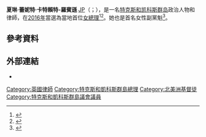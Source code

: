 {{多個問題|
{{Expand|time=2016-12-24T03:30:36+00:00}}
{{请求翻译|time=2016-12-24T03:30:36+00:00}}
}}
{{Infobox Officeholder
|honorific-prefix = [[尊敬的|尊敬的]]
|name	          = 夏琳·卡特賴特-羅賓遜<br>Sharlene Cartwright-Robinson
|image	          = File:Sharlene Cartwright-Robinson.jpg
|honorific-suffix = [[特克斯和凯科斯群岛议会|議員]]
|caption        = 
|office         = [[特克斯和凯科斯群岛总理|特克斯和凯科斯群岛总理]]
|term_start     = 2016年12月20日
|term_end       = 2021年2月20日
|monarch	= [[伊莉莎白二世|伊莉莎白二世]]
|總督	= {{le|約翰·弗里曼 (外交官)|John Freeman (diplomat)|約翰·弗里曼}}<br>{{le| Nigel Dakin}}
|deputy		= Hon. Sean Astwood
|predecessor    = [[露烏法斯·尤因|露烏法斯·尤因]]
|successor      = {{le|Washington Misick}}
|birth_date     = 1972年
|birth_place    = {{flagicon image|Flag of the Bahamas (1953-1964).svg}} [[巴哈马|英屬巴哈马]]
|death_date     = 
|death_place    = 
|party          = {{le|人民民主運動 (特克斯和凱科斯群島)|People's Democratic Movement (Turks and Caicos Islands)|人民民主運動}}
|Occupation     = 
|spouse         = 
|children       = 
|alma_mater     = 
|religion       = 
|signature      = 
}}

'''夏琳·蕾妮特·卡特賴特-羅賓遜''' [[太平紳士|JP]]（{{lang-en|Sharlene Linette Cartwright-Robinson}}；{{bd|1972年||}}），是一名[[特克斯和凯科斯群岛|特克斯和凯科斯群岛]]政治人物和律師，在[[2016年特克斯和凱科斯群島大選|2016年]]當選為當地首位[[特克斯和凯科斯群岛总理|女總理]]<ref name="EO">{{cite web|url=http://www.gov.tc/portal/page/portal/Dynamic%20Content%20Generator/Documents%20Repository/Tab/Tab/NOMINATED%20REPRESENTATIVES.pdf|title=List of nominated candidates for General Elections 2012|publisher=Turks & Caicos Islands Elections Office|date=2012-10-25|accessdate=2012-10-30}}{{dead link|date=2017年12月 |bot=InternetArchiveBot |fix-attempted=yes }}</ref><ref name="RTC">{{cite news|url=http://www.rtc107fm.com/component/content/article/37-tci-elections/pdm/5973-sharlene-cartwright-robinson.html|title=Sharlene Cartwright-Robinson|work=Radio Turks and Caicos 107 FM|accessdate=2012-10-30|archive-url=https://web.archive.org/web/20160304032406/http://www.rtc107fm.com/component/content/article/37-tci-elections/pdm/5973-sharlene-cartwright-robinson.html|archive-date=2016-03-04|dead-url=yes}}</ref>。她也是{{le|人民民主運動 (特克斯和凱科斯群島)|People's Democratic Movement (Turks and Caicos Islands)|人民民主運動}}首名女性副黨魁<ref name="FP20120706">{{cite news|url=http://www.tcfreepress.com/index.php?option=com_content&view=article&id=3716:skippings-cartwright-robinson-to-lead-pdm&catid=18:local&Itemid=26|title=Skippings, Cartwright-Robinson To Lead PDM|work=Turks and Caicos Free Press|date=2012-07-06|accessdate=2012-10-30|archive-date=2013-10-13|archive-url=https://web.archive.org/web/20131013221914/http://www.tcfreepress.com/index.php?option=com_content&view=article&id=3716:skippings-cartwright-robinson-to-lead-pdm&catid=18:local&Itemid=26|dead-url=no}}</ref>。

==參考資料==
{{reflist}}

==外部連結==
*{{Twitter|docrewing}}

{{s-start}}
{{s-off}}
{{s-bef|before=[[露烏法斯·尤因|露烏法斯·尤因]]}}
{{s-ttl|title=[[特克斯和凯科斯群岛总理|特克斯和凯科斯群岛总理]]|years=2016年－}}
{{s-inc}}
{{s-end}}

{{Authority control}}
{{DEFAULTSORT:Cartwright-Robinson, Sharlene}}

[[Category:英國律師|Category:英國律師]]
[[Category:特克斯和凱科斯群島總理|Category:特克斯和凱科斯群島總理]]
[[Category:北美洲基督徒|Category:北美洲基督徒]]
[[Category:特克斯和凱科斯群島議會議員|Category:特克斯和凱科斯群島議會議員]]